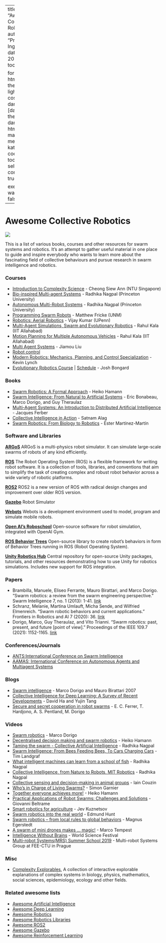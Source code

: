 
---
title: "Awesome Collective Robotics"
author: "Pratik Ingle"
date: "Dec 20 2022"
toc: true

format:
  html:
    theme:
      light: cosmo
      dark: [darkly, theme-dark.scss]
    html-math-method: katex
    code-tools: true
    self-contained: true
  
execute:
  warning: false
---


Awesome Collective Robotics
================

[![](https://cdn.rawgit.com/sindresorhus/awesome/d7305f38d29fed78fa85652e3a63e154dd8e8829/media/badge.svg)](https://github.com/sindresorhus/awesome)

This is a list of various books, courses and other resources for swarm systems and robotics. It's an attempt to gather useful material in one place to guide and inspire everybody who wants to learn more about the fascinating field of collective behaviours and pursue research in swarm intelligence and robotics. 


### Courses ###

* [Introduction to Complexity Science](https://in.coursera.org/learn/complexity) - Cheong Siew Ann
  (NTU Singapore)
* [Bio-inspired Multi-agent Systems](https://canvas.harvard.edu/courses/29752) - Radhika Nagpal (Princeton University)
* [Autonomous Multi-Robot Systems](https://canvas.harvard.edu/courses/37276) - Radhika Nagpal (Princeton University)
* [Programming Swarm Robots](http://fricke.co.uk/Teaching/CS591_Swarm_Robotics_2017fall/syllabus.pdf) -  Matthew Fricke (UNM)
* [Robotics: Aerial Robotics](https://www.coursera.org/learn/robotics-flight) - Vijay Kumar (UPenn)
* [Multi-Agent Simulations, Swarm and Evolutionary Robotics](https://youtube.com/playlist?list=PL_gtKJvFTv6h2vgbgIuPHAJRIOYkhH6Ca) - Rahul Kala (IIT Allahabad)
* [Motion Planning for Multiple Autonomous Vehicles](https://youtube.com/playlist?list=PL_gtKJvFTv6iLJa6LIDx-IfTXg9dizDfZ) - Rahul Kala (IIT Allahabad)
* [Multi Agent Systems](https://youtube.com/playlist?list=PL6RDsRnhhwyfDNW1wn3a4qcNPddrmJ1o_) - Jiamou Liu
* [Robot control](https://youtube.com/playlist?list=PLp8ijpvp8iCvFDYdcXqqYU5Ibl_aOqwjr) 
* [Modern Robotics: Mechanics, Planning, and Control Specialization](https://in.coursera.org/specializations/modernrobotics) - Kevin Lynch
* [Evolutionary Robotics Course](https://youtube.com/playlist?list=PLAuiGdPEdw0inlKisMbjDypCbvcb_GBN9) | [Schedule](https://docs.google.com/spreadsheets/d/1uaBpkv0fpSPGmgA8tbHBgRCI-cL2Qyx6gwnhzBJYJUE/edit#gid=0)  - Josh Bongard

### Books ###

* [Swarm Robotics: A Formal Approach](https://link.springer.com/book/10.1007/978-3-319-74528-2) - Heiko Hamann
* [Swarm Intelligence: From Natural to Artificial Systems](https://www.amazon.in/Swarm-Intelligence-Artificial-Institute-Complexity/dp/0195131592) - Eric Bonabeau, Marco Dorigo, and Guy Theraulaz
* [Multi-Agent Systems: An Introduction to Distributed Artificial Intelligence](https://www.amazon.com/Multi-Agent-Systems-Introduction-Distributed-Intelligence/dp/0201360489) - Jacques Ferber
* [Collective Intelligence in Action](https://www.manning.com/books/collective-intelligence-in-action) - Satnam Alag
* [Swarm Robotics: From Biology to Robotics](https://www.intechopen.com/books/3641) - Ester Martínez-Martín

### Software and Libraries ###

[**ARGoS**](https://www.argos-sim.info/index.php)
ARGoS is a multi-physics robot simulator. It can simulate large-scale swarms of robots of any kind efficiently.

[**ROS**](http://www.ros.org/)
The Robot Operating System (ROS) is a flexible framework for writing robot software. It is a collection of tools, libraries, and conventions that aim to simplify the task of creating complex and robust robot behavior across a wide variety of robotic platforms.

[**ROS2**](https://index.ros.org/doc/ros2/)
ROS2 is a new version of ROS with radical design changes and improvement over older ROS version.

[**Gazebo**](http://gazebosim.org/)
Robot Simulator

[**Webots**](https://www.cyberbotics.com/overview)
Webots is a development environment used to model, program and simulate mobile robots.

[**Open AI's Roboschool**](https://github.com/openai/roboschool)
Open-source software for robot simulation, integrated with OpenAI Gym.

[**ROS Behavior Trees**](https://github.com/miccol/ROS-Behavior-Tree)
Open-source library to create robot's behaviors in form of Behavior Trees running in ROS (Robot Operating System).

[**Unity Robotics Hub**](https://github.com/Unity-Technologies/Unity-Robotics-Hub)
Central repository for open-source Unity packages, tutorials, and other resources demonstrating how to use Unity for robotics simulations. Includes new support for ROS integration.


### Papers ###

* Brambilla, Manuele, Eliseo Ferrante, Mauro Birattari, and Marco Dorigo. "Swarm robotics: a review from the swarm engineering perspective." Swarm Intelligence 7, no. 1 (2013): 1-41. [link](https://link.springer.com/article/10.1007/s11721-012-0075-2)
* Schranz, Melanie, Martina Umlauft, Micha Sende, and Wilfried Elmenreich. "Swarm robotic behaviors and current applications." Frontiers in Robotics and AI 7 (2020): 36. [link](https://www.frontiersin.org/articles/10.3389/frobt.2020.00036/full) 
* Dorigo, Marco, Guy Theraulaz, and Vito Trianni. "Swarm robotics: past, present, and future [point of view]." Proceedings of the IEEE 109.7 (2021): 1152-1165. [link](https://www.researchgate.net/publication/352762371_Swarm_Robotics_Past_Present_and_Future)

### Conferences/Journals ###

* [ANTS:International Conference on Swarm Intelligence](https://link.springer.com/conference/swarm)
* [AAMAS: International Conference on Autonomous Agents and Multiagent Systems](https://aamas2023.soton.ac.uk/)


### Blogs ###

* [Swarm intelligence](http://www.scholarpedia.org/Swarm_intelligence) - Marco Dorigo and Mauro Birattari 2007
* [Collective Intelligence for Deep Learning: A Survey of Recent Developments](https://blog.otoro.net/2022/10/01/collectiveintelligence/?s=08) - David Ha and Yujin Tang
* [Secure and secret cooperation in robot swarms](https://www.media.mit.edu/publications/secure-and-secret-cooperation-in-robot-swarms/) - E. C. Ferrer, T. Hardjono, A. S. Pentland, M. Dorigo

### Videos ###

* [Swarm robotics](https://youtu.be/MbmbNiDZ1zE) - Marco Dorigo 
* [Decentralised decision making and swarm robotics](https://youtu.be/RQpC1Zgu6B8) - Heiko Hamann
* [Taming the swarm - Collective Artificial Intelligence](https://youtu.be/LHgVR0lzFJc) - Radhika Nagpal
* [Swarm Intelligence: From Bees Feeding Bees, To Cars Charging Cars](https://youtu.be/nM13CEOyajo) - Tim Landgraf 
* [What intelligent machines can learn from a school of fish](https://youtu.be/0bRocfcPhHU) - Radhika Nagpal
* [Collective Intelligence, from Nature to Robots, MIT Robotics](https://youtu.be/8_UBE9rUv2w) - Radhika Nagpal
* [Collective sensing and decision-making in animal groups](https://youtu.be/lWHYFoFRY34) - Iain Couzin
* [Who’s in Charge of Living Swarms?](https://youtu.be/ewMDssOQkiY) - Simon Garnier 
* [Together everyone achieves more!](https://youtu.be/stcgRnq6HZQ) - Heiko Hamann
* [Practical Applications of Robot Swarms: Challenges and Solutions](https://youtu.be/B_geMRf-xH0) - Giovanni Beltrame
* [Smart robotics for agriculture](https://youtu.be/6TGFWrM4byk) -  Jev Kuznetsov 
* [Swarm robotics into the real world](https://youtu.be/7nAzbZDn0RA) -  Edmund Hunt
* [Swarm robotics -- from local rules to global behaviors](https://youtu.be/ULKyXnQ9xWA) - Magnus Egerstedt 
* [A swarm of mini drones makes ... magic!](https://youtu.be/u2bQSKvZ2qI) - Marco Tempest
* [Intelligence Without Brains](https://youtu.be/RpwW9Lw2Ku4) - World Science Festival
* [Multi-robot Systems(MRS) Summer School 2019](https://youtube.com/playlist?list=PLPjuFI-_2rxxCr3AD7HBcFbCG6nvL56Rg) - Multi-robot Systems Group at FEE-CTU in Prague


### Misc ###

* [Complexity Explorables](https://www.complexity-explorables.org/), A collection of interactive explorable explanations of complex systems in biology, physics, mathematics, social sciences, epidemiology, ecology and other fields.



### Related awesome lists ###

* [Awesome Artificial Intelligence](https://github.com/owainlewis/awesome-artificial-intelligence)
* [Awesome Deep Learning](https://github.com/ChristosChristofidis/awesome-deep-learning)
* [Awesome Robotics](https://github.com/ahundt/awesome-robotics)
* [Awesome Robotics Libraries](https://github.com/jslee02/awesome-robotics-libraries)
* [Awesome ROS2](https://github.com/fkromer/awesome-ros2)
* [Awesome Gazebo](https://github.com/fkromer/awesome-gazebo)
* [Awesome Reinforcement Learning](https://github.com/aikorea/awesome-rl/)
